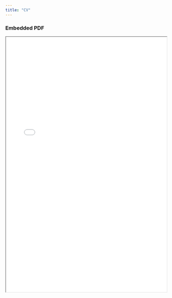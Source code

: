 ```yaml
---
title: "CV"
---
```


### Embedded PDF

```{=html}
<iframe src="cv" width="100%" height="800px"></iframe>
```

